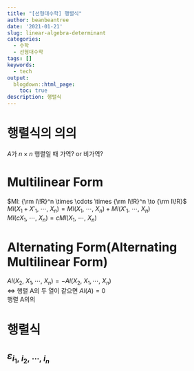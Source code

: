 ```yaml
---
title: "[선형대수학] 행렬식"
author: beanbeantree
date: '2021-01-21'
slug: linear-algebra-determinant
categories:
  - 수학
  - 선형대수학
tags: []
keywords:
  - tech
output:
  blogdown::html_page:
    toc: true
description: 행렬식 
---
```

# 행렬식의 의의
$A$가 $n \times n$ 행렬일 때 가역? or 비가역?

# Multilinear Form
$Ml: {\rm I\!R}^n \times \cdots \times {\rm I\!R}^n \to {\rm I\!R}$  
$Ml(X_1+X'_1, \ \cdots, \ X_n) = Ml(X_1, \ \cdots, \ X_n)+Ml(X'_1, \ \cdots, \ X_n)$  
$Ml(cX_1, \ \cdots, \ X_n) = cMl(X_1, \ \cdots, \ X_n)$


# Alternating Form(Alternating Multilinear Form)
$Al(X_2, \ X_1, \cdots, \ X_n) = -Al(X_2, \ X_1, \cdots, \ X_n)$  
$\Leftrightarrow$ 행렬 A의 두 열이 같으면 $Al(A)=0$  
행렬 A의의


# 행렬식

## $\varepsilon_{i_1, \ i_2, \ \cdots, \ i_n}$